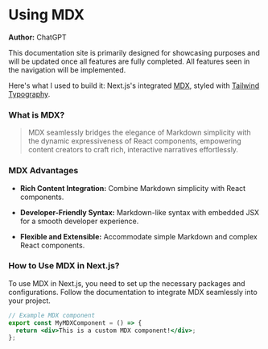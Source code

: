 # Using MDX

**Author:** ChatGPT

This documentation site is primarily designed for showcasing purposes and will be updated once all features are fully completed. All features seen in the navigation will be implemented.

Here's what I used to build it: Next.js's integrated [MDX](https://nextjs.org/docs/pages/building-your-application/configuring/mdx), styled with [Tailwind Typography](https://tailwindcss.com/docs/typography-plugin#basic-usage).

### What is MDX?

> MDX seamlessly bridges the elegance of Markdown simplicity with the dynamic expressiveness of React components, empowering content creators to craft rich, interactive narratives effortlessly.

### MDX Advantages

- **Rich Content Integration:**
  Combine Markdown simplicity with React components.

- **Developer-Friendly Syntax:**
  Markdown-like syntax with embedded JSX for a smooth developer experience.

- **Flexible and Extensible:**
  Accommodate simple Markdown and complex React components.

### How to Use MDX in Next.js?

To use MDX in Next.js, you need to set up the necessary packages and configurations. Follow the documentation to integrate MDX seamlessly into your project.

```jsx
// Example MDX component
export const MyMDXComponent = () => {
  return <div>This is a custom MDX component!</div>;
};
```
